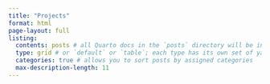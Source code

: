 ```yaml
---
title: "Projects"
format: html
page-layout: full
listing: 
  contents: posts # all Quarto docs in the `posts` directory will be included on your listing page
  type: grid # or `default` or `table`; each type has its own set of yaml options to include
  categories: true # allows you to sort posts by assigned categories
  max-description-length: 11
---
```



